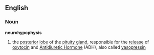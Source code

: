==English==
===Noun===
'''neurohypophysis'''
#{{anatomy}} the [[posterior]] [[lobe]] of the [[pituity gland]], responsible for the [[release]] of [[oxytocin]] and [[Antidiuretic Hormone]] (ADH), also called [[vasopressin]]